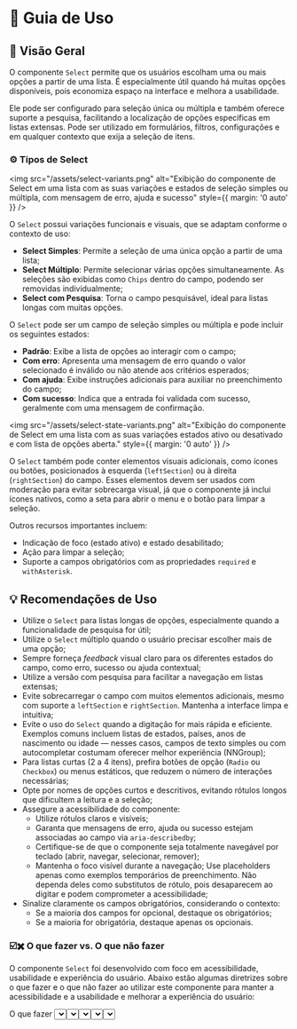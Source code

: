 
<Meta title="Componentes/Select/Guia de Uso" />

# 🧭  Guia de Uso

## 📘 Visão Geral

O componente `Select` permite que os usuários escolham uma ou mais opções a partir de uma lista. É especialmente útil quando há muitas opções disponíveis, pois economiza espaço na interface e melhora a usabilidade.

Ele pode ser configurado para seleção única ou múltipla e também oferece suporte a pesquisa, facilitando a localização de opções específicas em listas extensas. Pode ser utilizado em formulários, filtros, configurações e em qualquer contexto que exija a seleção de itens.

### ⚙️ Tipos de Select

<img src="/assets/select-variants.png" alt="Exibição do componente de Select em uma lista com as suas variações e estados de seleção simples ou múltipla, com mensagem de erro, ajuda e sucesso" style={{ margin: '0 auto' }} />

O `Select` possui variações funcionais e visuais, que se adaptam conforme o contexto de uso:

- **Select Simples**: Permite a seleção de uma única opção a partir de uma lista;
- **Select Múltiplo**: Permite selecionar várias opções simultaneamente. As seleções são exibidas como `Chips` dentro do campo, podendo ser removidas individualmente;
- **Select com Pesquisa**: Torna o campo pesquisável, ideal para listas longas com muitas opções.

O `Select` pode ser um campo de seleção simples ou múltipla e pode incluir os seguintes estados:

- **Padrão**: Exibe a lista de opções ao interagir com o campo;
- **Com erro**: Apresenta uma mensagem de erro quando o valor selecionado é inválido ou não atende aos critérios esperados;
- **Com ajuda**: Exibe instruções adicionais para auxiliar no preenchimento do campo;
- **Com sucesso**: Indica que a entrada foi validada com sucesso, geralmente com uma mensagem de confirmação.

<img src="/assets/select-state-variants.png" alt="Exibição do componente de Select em uma lista com as suas variações estados ativo ou desativado e com lista de opções aberta." style={{ margin: '0 auto' }} />

O `Select` também pode conter elementos visuais adicionais, como ícones ou botões, posicionados à esquerda (`leftSection`) ou à direita (`rightSection`) do campo. Esses elementos devem ser usados com moderação para evitar sobrecarga visual, já que o componente já inclui ícones nativos, como a seta para abrir o menu e o botão para limpar a seleção.

Outros recursos importantes incluem:

- Indicação de foco (estado ativo) e estado desabilitado;
- Ação para limpar a seleção;
- Suporte a campos obrigatórios com as propriedades `required` e `withAsterisk`.

## 💡 Recomendações de Uso

- Utilize o `Select` para listas longas de opções, especialmente quando a funcionalidade de pesquisa for útil;
- Utilize o `Select` múltiplo quando o usuário precisar escolher mais de uma opção;
- Sempre forneça *feedback* visual claro para os diferentes estados do campo, como erro, sucesso ou ajuda contextual;
- Utilize a versão com pesquisa para facilitar a navegação em listas extensas;
- Evite sobrecarregar o campo com muitos elementos adicionais, mesmo com suporte a `leftSection` e `rightSection`. Mantenha a interface limpa e intuitiva;
- Evite o uso do `Select` quando a digitação for mais rápida e eficiente. Exemplos comuns incluem listas de estados, países, anos de nascimento ou idade — nesses casos, campos de texto simples ou com autocompletar costumam oferecer melhor experiência <Link className="sb-unstyled text-sm" href="https://www.nngroup.com/articles/drop-down-menus/" target="_blank">(NNGroup)</Link>;
- Para listas curtas (2 a 4 itens), prefira botões de opção (`Radio` ou `Checkbox`) ou menus estáticos, que reduzem o número de interações necessárias;
- Opte por nomes de opções curtos e descritivos, evitando rótulos longos que dificultem a leitura e a seleção;
- Assegure a acessibilidade do componente:
  - Utilize rótulos claros e visíveis;
  - Garanta que mensagens de erro, ajuda ou sucesso estejam associadas ao campo via `aria-describedby`;
  - Certifique-se de que o componente seja totalmente navegável por teclado (abrir, navegar, selecionar, remover);
  - Mantenha o foco visível durante a navegação;
Use placeholders apenas como exemplos temporários de preenchimento. Não dependa deles como substitutos de rótulo, pois desaparecem ao digitar e podem comprometer a acessibilidade;
- Sinalize claramente os campos obrigatórios, considerando o contexto:
  - Se a maioria dos campos for opcional, destaque os obrigatórios;
  - Se a maioria for obrigatória, destaque apenas os opcionais.

### ☑️✖️ O que fazer vs. O que não fazer

O componente `Select` foi desenvolvido com foco em acessibilidade, usabilidade e experiência do usuário. Abaixo estão algumas diretrizes sobre o que fazer e o que não fazer ao utilizar este componente para manter a acessibilidade e a usabilidade e melhorar a experiência do usuário:

<Title component="h4" className="!text-h6">Utilize rótulos claros e descritivos para cada Select, garantindo que todos os usuários compreendam o propósito do campo.</Title>

<Grid cols="grid-cols-1 md:grid-cols-2" colGap="gap-x-sm" rowGap="gap-y-sm" className="!mb-2xl !mt-lg">
  <Flex direction="flex-col" rowGap="gap-x-sm" colGap="gap-y-sm" radius="rounded-lg" paddingX="px-sm" paddingY="py-sm" className="border border-default-border">
    <Chip variant="outlined" color="success"><Icon type="check_circle" color="inherit" fontSize="text-lg" className="sb-unstyled" /> O que fazer</Chip>
    <Select label="Escolha sua comida favorita" readOnly full value="" options={[]} className="sb-unstyled" />
  </Flex>
  <Flex direction="flex-col" rowGap="gap-x-sm" colGap="gap-y-sm" radius="rounded-lg" paddingX="px-sm" paddingY="py-sm" className="border border-default-border">
    <Chip variant="outlined" color="error"><Icon type="cancel" color="inherit" fontSize="text-lg" className="sb-unstyled" /> O que não fazer</Chip>
    <Select label="Selecione" readOnly full value="" options={[]} className="sb-unstyled" />
  </Flex>
</Grid>

<Title component="h4" className="!text-h6">Use o *placeholder* para auxiliar o usuário com intruções ou exemplos de entrada, mas não dependa exclusivamente dele para descrever o propósito do campo.</Title>

<Grid cols="grid-cols-1 md:grid-cols-2" colGap="gap-x-sm" rowGap="gap-y-sm" className="!mb-2xl !mt-lg">
  <Flex direction="flex-col" rowGap="gap-x-sm" colGap="gap-y-sm" radius="rounded-lg" paddingX="px-sm" paddingY="py-sm" className="border border-default-border">
    <Flex direction="flex-col" rowGap="gap-x-sm" colGap="gap-y-nano" className="!mb-sm">
      <Chip variant="outlined" color="success"><Icon type="check_circle" color="inherit" fontSize="text-lg" className="sb-unstyled" /> O que fazer</Chip>
      <Text className="!m-0">O *placeholder* deve ser utilizado como um auxílio, e não como a única forma de descrever o propósito do campo.</Text>
    </Flex>
    <Flex rowGap="gap-x-sm" width="w-full">
       <Select label="Escolha sua comida favorita" readOnly full value="" options={[]} className="sb-unstyled" />
    </Flex>
  </Flex>
  <Flex direction="flex-col" rowGap="gap-x-sm" colGap="gap-y-sm" radius="rounded-lg" paddingX="px-sm" paddingY="py-sm" className="border border-default-border">
    <Flex direction="flex-col" rowGap="gap-x-sm" colGap="gap-y-nano" className="!mb-sm">
      <Chip variant="outlined" color="error"><Icon type="cancel" color="inherit" fontSize="text-lg" className="sb-unstyled" /> O que não fazer</Chip>
      <Text className="!m-0">Não utilize o *placeholder* como a única forma de descrever o propósito do campo, pois ele desaparece quando o usuário começa a digitar, tornando-se inacessível.</Text>
    </Flex>
    <Flex rowGap="gap-x-sm" width="w-full">
      <Select placeholder="Escolha sua comida favorita" readOnly full value="" options={[]} className="sb-unstyled" />
    </Flex>
  </Flex>
</Grid>

<Title component="h4" className="!text-h6">Evite o uso do Select quando a digitação for mais rápida e eficiente.</Title>

<Grid cols="grid-cols-1 md:grid-cols-2" colGap="gap-x-sm" rowGap="gap-y-sm" className="!mb-2xl !mt-lg">
  <Flex direction="flex-col" rowGap="gap-x-sm" colGap="gap-y-sm" radius="rounded-lg" paddingX="px-sm" paddingY="py-sm" className="border border-default-border">
    <Flex direction="flex-col" rowGap="gap-x-sm" colGap="gap-y-nano" className="!mb-sm">
      <Chip variant="outlined" color="success"><Icon type="check_circle" color="inherit" fontSize="text-lg" className="sb-unstyled" /> O que fazer</Chip>
      <Text className="!m-0">Quando a lista de opções for extensa e a digitação for mais rápida, dê preferência ao uso de campos de texto simples, como o `Input`, para permitir que o usuário digite diretamente a informação.</Text>
    </Flex>
    <Flex rowGap="gap-x-sm" width="w-full" className="mt-auto sb-unstyled">
      <Input label="Sua idade" placeholder="Insira sua idade" readOnly full className="sb-unstyled" />
    </Flex>
  </Flex>
  <Flex direction="flex-col" rowGap="gap-x-sm" colGap="gap-y-sm" radius="rounded-lg" paddingX="px-sm" paddingY="py-sm" className="border border-default-border">
    <Flex direction="flex-col" rowGap="gap-x-sm" colGap="gap-y-nano" className="!mb-sm">
      <Chip variant="outlined" color="error"><Icon type="cancel" color="inherit" fontSize="text-lg" className="sb-unstyled" /> O que não fazer</Chip>
      <Text className="!m-0">Não utilize o `Select` para listas de opções curtas ou quando a digitação for mais rápida, pois isso pode tornar a interação mais lenta e menos eficiente.</Text>
    </Flex>
    <Flex rowGap="gap-x-sm" width="w-full">
      <Select label="Selecione a sua idade" readOnly full value="" options={[]} className="sb-unstyled" />
    </Flex>
  </Flex>
</Grid>

## ♿ Acessibilidade

O componente `Select` implementa, por padrão, diretrizes essenciais de acessibilidade para garantir que todos os usuários possam interagir com ele de forma eficaz:

- O componente é **totalmente navegável via teclado**, permitindo que usuários que dependem exclusivamente do teclado possam acessá-lo e utilizá-lo sem obstáculos, conforme recomendado pelas diretrizes da <Link className="sb-unstyled text-sm" href="https://www.w3.org/WAI/WCAG21/Understanding/keyboard.html" target="_blank">WCAG 2.1.1 (Keyboard)</Link>;
- No `Select` múltiplo, as opções selecionadas são exibidas como `Chips`, que podem ser removidas tanto com o *mouse* quanto pelo teclado — também atendendo à <Link className="sb-unstyled text-sm" href="https://www.w3.org/WAI/WCAG21/Understanding/keyboard.html" target="_blank">WCAG 2.1.1 (Keyboard)</Link>;
- A **borda de foco é visível e perceptível**, com pelo menos **2 píxeis** de espessura e **contraste adequado**, sem ser sobreposta por outros elementos. Essa prática segue a <Link className="sb-unstyled text-sm" href="https://www.w3.org/WAI/WCAG22/Understanding/focus-appearance.html" target="_blank">WCAG 2.4.11 (Focus Appearance - Minimum)</Link> e <Link className="sb-unstyled text-sm" href="https://www.w3.org/WAI/WCAG22/Understanding/focus-appearance-enhanced" target="_blank">WCAG 2.4.12 (Focus Appearance - Enhanced)</Link>;
- A identificação de erros utiliza **cor, ícone e mensagem textual**, garantindo que a informação não dependa apenas da cor. Essa prática está alinhada com a <Link className="sb-unstyled text-sm" href="https://www.w3.org/WAI/WCAG21/Understanding/use-of-color" target="_blank">WCAG 1.4.1 (Use of Color)</Link> e <Link className="sb-unstyled text-sm" href="https://www.w3.org/WAI/WCAG21/Understanding/consistent-identification.html" target="_blank">WCAG 3.2.4  (Consistent Identification)</Link>;
- Mensagens de sucesso, ajuda ou erro são associadas ao campo através do atributo `aria-describedby`, permitindo que leitores de tela anunciem essas mensagens corretamente, conforme a <Link className="sb-unstyled text-sm" href="https://www.w3.org/WAI/WCAG21/Understanding/info-and-relationships.html" target="_blank">WCAG 1.3.1 (Info and Relationships)</Link>;
- A **ordem de foco segue uma sequência lógica**: por exemplo, ao abrir o menu de opções, o foco vai diretamente para o primeiro item disponível (quando nenhuma opção está selecionada), conforme a <Link className="sb-unstyled text-sm" href="https://www.w3.org/WAI/WCAG21/Understanding/focus-order" target="_blank">WCAG 2.4.3 (Focus Order)</Link>;
- Para mensagens dinâmicas (erro ou sucesso), é utilizado o atributo `aria-live="polite"`, garantindo que leitores de tela anunciem essas mudanças de forma não intrusiva, conforme a <Link className="sb-unstyled text-sm" href="https://www.w3.org/WAI/WCAG21/Understanding/status-messages.html" target="_blank">WCAG 4.1.3 (Status Messages)</Link>;

### 📌 Boas práticas de acessibilidade ao utilizar o componente

Além das funcionalidades nativas, recomenda-se seguir as seguintes boas práticas ao integrar o `Select`:

- Sempre forneça um rótulo claro e descritivo por meio da propriedade `label`, para que todos os usuários compreendam o propósito do campo, conforme a <Link className="sb-unstyled text-sm" href="https://www.w3.org/WAI/WCAG21/Understanding/labels-or-instructions.html" target="_blank">WCAG 3.3.2 (Labels or Instructions)</Link>;
- Utilize a propriedade *placeholder* apenas como **exemplo de entrada**, e não como **substituto do rótulo**, pois ele desaparece ao digitar, tornando-se inacessível. Isso está de acordo com a <Link className="sb-unstyled text-sm" href="https://www.w3.org/WAI/WCAG21/Understanding/non-text-content.html" target="_blank">WCAG 1.1.1 (Non-text Content)</Link>;
- Se for absolutamente necessário depender do *placeholder* como identificação do campo (o que não é recomendado), adicione a propriedade `aria-label` com uma descrição clara do propósito do campo, garantindo que leitores de tela possam compreendê-lo. Essa prática está de acordo com a <Link className="sb-unstyled text-sm" href="https://www.w3.org/WAI/WCAG22/Understanding/headings-and-labels.html" target="_blank">WCAG 2.4.6 (Headings and Labels)</Link>;
- Sempre que possível, realize a **validação dos campos antes do envio do formulário**, exibindo mensagens de erro claras e específicas para que o usuário possa corrigi-los imediatamente, conforme a <Link className="sb-unstyled text-sm" href="https://www.w3.org/WAI/WCAG21/Understanding/error-identification.html" target="_blank">WCAG 3.3.1 (Error Identification)</Link>.
